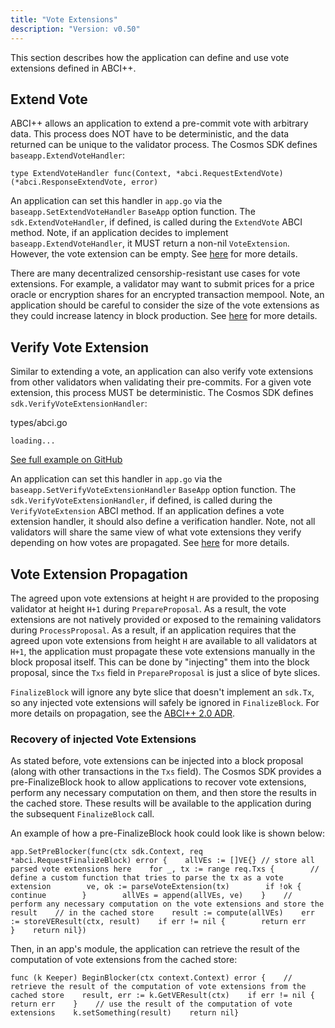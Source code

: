 ```yaml
---
title: "Vote Extensions"
description: "Version: v0.50"
---
```


<Note>
  This section describes how the application can define and use vote extensions defined in ABCI++.
</Note>

## Extend Vote[​](#extend-vote "Direct link to Extend Vote")

ABCI++ allows an application to extend a pre-commit vote with arbitrary data. This process does NOT have to be deterministic, and the data returned can be unique to the validator process. The Cosmos SDK defines `baseapp.ExtendVoteHandler`:

```
type ExtendVoteHandler func(Context, *abci.RequestExtendVote) (*abci.ResponseExtendVote, error)
```

An application can set this handler in `app.go` via the `baseapp.SetExtendVoteHandler` `BaseApp` option function. The `sdk.ExtendVoteHandler`, if defined, is called during the `ExtendVote` ABCI method. Note, if an application decides to implement `baseapp.ExtendVoteHandler`, it MUST return a non-nil `VoteExtension`. However, the vote extension can be empty. See [here](https://github.com/cometbft/cometbft/blob/v0.38.0-rc1/spec/abci/abci++_methods.md#extendvote) for more details.

There are many decentralized censorship-resistant use cases for vote extensions. For example, a validator may want to submit prices for a price oracle or encryption shares for an encrypted transaction mempool. Note, an application should be careful to consider the size of the vote extensions as they could increase latency in block production. See [here](https://github.com/cometbft/cometbft/blob/v0.38.0-rc1/docs/qa/CometBFT-QA-38.md#vote-extensions-testbed) for more details.

## Verify Vote Extension[​](#verify-vote-extension "Direct link to Verify Vote Extension")

Similar to extending a vote, an application can also verify vote extensions from other validators when validating their pre-commits. For a given vote extension, this process MUST be deterministic. The Cosmos SDK defines `sdk.VerifyVoteExtensionHandler`:

types/abci.go

```
loading...
```

[See full example on GitHub](https://github.com/cosmos/cosmos-sdk/blob/v0.50.0-alpha.0/types/abci.go#L26-L27)

An application can set this handler in `app.go` via the `baseapp.SetVerifyVoteExtensionHandler` `BaseApp` option function. The `sdk.VerifyVoteExtensionHandler`, if defined, is called during the `VerifyVoteExtension` ABCI method. If an application defines a vote extension handler, it should also define a verification handler. Note, not all validators will share the same view of what vote extensions they verify depending on how votes are propagated. See [here](https://github.com/cometbft/cometbft/blob/v0.38.0-rc1/spec/abci/abci++_methods.md#verifyvoteextension) for more details.

## Vote Extension Propagation[​](#vote-extension-propagation "Direct link to Vote Extension Propagation")

The agreed upon vote extensions at height `H` are provided to the proposing validator at height `H+1` during `PrepareProposal`. As a result, the vote extensions are not natively provided or exposed to the remaining validators during `ProcessProposal`. As a result, if an application requires that the agreed upon vote extensions from height `H` are available to all validators at `H+1`, the application must propagate these vote extensions manually in the block proposal itself. This can be done by "injecting" them into the block proposal, since the `Txs` field in `PrepareProposal` is just a slice of byte slices.

`FinalizeBlock` will ignore any byte slice that doesn't implement an `sdk.Tx`, so any injected vote extensions will safely be ignored in `FinalizeBlock`. For more details on propagation, see the [ABCI++ 2.0 ADR](https://github.com/cosmos/cosmos-sdk/blob/main/docs/architecture/adr-064-abci-2.0.md#vote-extension-propagation--verification).

### Recovery of injected Vote Extensions[​](#recovery-of-injected-vote-extensions "Direct link to Recovery of injected Vote Extensions")

As stated before, vote extensions can be injected into a block proposal (along with other transactions in the `Txs` field). The Cosmos SDK provides a pre-FinalizeBlock hook to allow applications to recover vote extensions, perform any necessary computation on them, and then store the results in the cached store. These results will be available to the application during the subsequent `FinalizeBlock` call.

An example of how a pre-FinalizeBlock hook could look like is shown below:

```
app.SetPreBlocker(func(ctx sdk.Context, req *abci.RequestFinalizeBlock) error {    allVEs := []VE{} // store all parsed vote extensions here    for _, tx := range req.Txs {        // define a custom function that tries to parse the tx as a vote extension        ve, ok := parseVoteExtension(tx)        if !ok {            continue        }        allVEs = append(allVEs, ve)    }    // perform any necessary computation on the vote extensions and store the result    // in the cached store    result := compute(allVEs)    err := storeVEResult(ctx, result)    if err != nil {        return err    }    return nil})
```

Then, in an app's module, the application can retrieve the result of the computation of vote extensions from the cached store:

```
func (k Keeper) BeginBlocker(ctx context.Context) error {    // retrieve the result of the computation of vote extensions from the cached store    result, err := k.GetVEResult(ctx)    if err != nil {        return err    }    // use the result of the computation of vote extensions    k.setSomething(result)    return nil}
```

